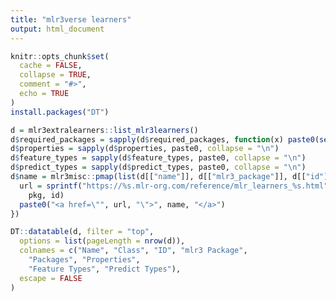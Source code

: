 ```yaml
---
title: "mlr3verse learners"
output: html_document
---
```


```r
knitr::opts_chunk$set(
  cache = FALSE,
  collapse = TRUE,
  comment = "#>",
  echo = TRUE
)
install.packages("DT")
```

```r
d = mlr3extralearners::list_mlr3learners()
d$required_packages = sapply(d$required_packages, function(x) paste0(setdiff(x, c("mlr3", "mlr3extralearners")), collapse = "\n"))
d$properties = sapply(d$properties, paste0, collapse = "\n")
d$feature_types = sapply(d$feature_types, paste0, collapse = "\n")
d$predict_types = sapply(d$predict_types, paste0, collapse = "\n")
d$name = mlr3misc::pmap(list(d[["name"]], d[["mlr3_package"]], d[["id"]]), function(name, pkg, id) {
  url = sprintf("https://%s.mlr-org.com/reference/mlr_learners_%s.html",
    pkg, id)
  paste0("<a href=\"", url, "\">", name, "</a>")
})

DT::datatable(d, filter = "top",
  options = list(pageLength = nrow(d)),
  colnames = c("Name", "Class", "ID", "mlr3 Package",
    "Packages", "Properties",
    "Feature Types", "Predict Types"),
  escape = FALSE
)
```
